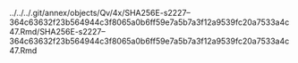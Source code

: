 ../../../.git/annex/objects/Qv/4x/SHA256E-s2227--364c63632f23b564944c3f8065a0b6ff59e7a5b7a3f12a9539fc20a7533a4c47.Rmd/SHA256E-s2227--364c63632f23b564944c3f8065a0b6ff59e7a5b7a3f12a9539fc20a7533a4c47.Rmd